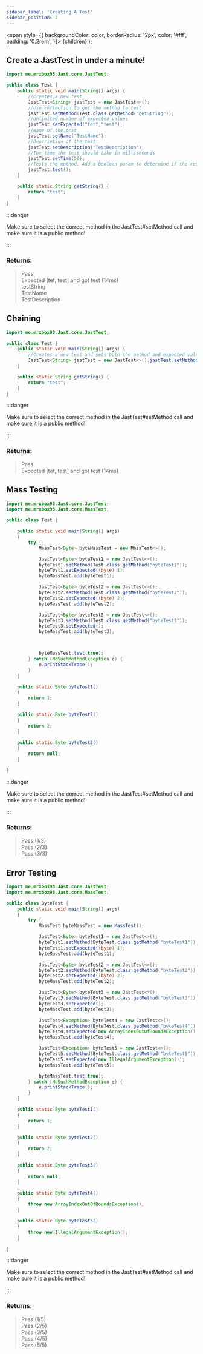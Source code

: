 ```yaml
---
sidebar_label: 'Creating A Test'
sidebar_position: 2
---
```


  <span
    style={{
      backgroundColor: color,
      borderRadius: '2px',
      color: '#fff',
      padding: '0.2rem',
    }}>
    {children}
  </span>
);

## Create a **JastTest** in under a minute!

```java
import me.mrxbox98.Jast.core.JastTest;

public class Test {
    public static void main(String[] args) {
        //Creates a new test
        JastTest<String> jastTest = new JastTest<>();
        //Use reflection to get the method to test
        jastTest.setMethod(Test.class.getMethod("getString"));
        //Unlimited number of expected values
        jastTest.setExpected("tet","test");
        //Name of the test
        jastTest.setName("TestName");
        //Description of the test
        jastTest.setDescription("TestDescription");
        //The time the test should take in milliseconds
        jastTest.setTime(50);
        //Tests the method. Add a boolean param to determine if the results should be printed out
        jastTest.test();
    }

    public static String getString() {
        return "test";
    }
}
```
:::danger

Make sure to select the correct method in the JastTest#setMethod call and make sure it is a public method!

:::
### Returns:

><Highlight color="#25c2a0">Pass</Highlight><br />
>Expected [tet, test] and got test (14ms)<br />
>testString<br />
>TestName<br />
>TestDescription

## Chaining

```java
import me.mrxbox98.Jast.core.JastTest;

public class Test {
    public static void main(String[] args) {
        //Creates a new test and sets both the method and expected values in one line
        JastTest<String> jastTest = new JastTest<>().jastTest.setMethod(Test.class.getMethod("getString")).setExpected("tet","test");
    }

    public static String getString() {
        return "test";
    }
}
```
:::danger

Make sure to select the correct method in the JastTest#setMethod call and make sure it is a public method!

:::
### Returns:

><Highlight color="#25c2a0">Pass</Highlight><br />
>Expected [tet, test] and got test (14ms)<br />

## Mass Testing

```java
import me.mrxbox98.Jast.core.JastTest;
import me.mrxbox98.Jast.core.MassTest;

public class Test {

    public static void main(String[] args)
    {
        try {
            MassTest<Byte> byteMassTest = new MassTest<>();

            JastTest<Byte> byteTest1 = new JastTest<>();
            byteTest1.setMethod(Test.class.getMethod("byteTest1"));
            byteTest1.setExpected((byte) 1);
            byteMassTest.add(byteTest1);

            JastTest<Byte> byteTest2 = new JastTest<>();
            byteTest2.setMethod(Test.class.getMethod("byteTest2"));
            byteTest2.setExpected((byte) 2);
            byteMassTest.add(byteTest2);

            JastTest<Byte> byteTest3 = new JastTest<>();
            byteTest3.setMethod(Test.class.getMethod("byteTest3"));
            byteTest3.setExpected();
            byteMassTest.add(byteTest3);



            byteMassTest.test(true);
        } catch (NoSuchMethodException e) {
            e.printStackTrace();
        }
    }

    public static Byte byteTest1()
    {
        return 1;
    }

    public static Byte byteTest2()
    {
        return 2;
    }

    public static Byte byteTest3()
    {
        return null;
    }

}
```
:::danger

Make sure to select the correct method in the JastTest#setMethod call and make sure it is a public method!

:::
### Returns:

><Highlight color="#25c2a0">Pass</Highlight> (1/3)<br />
><Highlight color="#25c2a0">Pass</Highlight> (2/3)<br />
><Highlight color="#25c2a0">Pass</Highlight> (3/3)<br />

## Error Testing

```java
import me.mrxbox98.Jast.core.JastTest;
import me.mrxbox98.Jast.core.MassTest;

public class ByteTest {
    public static void main(String[] args)
    {
        try {
            MassTest byteMassTest = new MassTest();

            JastTest<Byte> byteTest1 = new JastTest<>();
            byteTest1.setMethod(ByteTest.class.getMethod("byteTest1"));
            byteTest1.setExpected((byte) 1);
            byteMassTest.add(byteTest1);

            JastTest<Byte> byteTest2 = new JastTest<>();
            byteTest2.setMethod(ByteTest.class.getMethod("byteTest2"));
            byteTest2.setExpected((byte) 2);
            byteMassTest.add(byteTest2);

            JastTest<Byte> byteTest3 = new JastTest<>();
            byteTest3.setMethod(ByteTest.class.getMethod("byteTest3"));
            byteTest3.setExpected();
            byteMassTest.add(byteTest3);

            JastTest<Exception> byteTest4 = new JastTest<>();
            byteTest4.setMethod(ByteTest.class.getMethod("byteTest4"));
            byteTest4.setExpected(new ArrayIndexOutOfBoundsException());
            byteMassTest.add(byteTest4);

            JastTest<Exception> byteTest5 = new JastTest<>();
            byteTest5.setMethod(ByteTest.class.getMethod("byteTest5"));
            byteTest5.setExpected(new IllegalArgumentException());
            byteMassTest.add(byteTest5);

            byteMassTest.test(true);
        } catch (NoSuchMethodException e) {
            e.printStackTrace();
        }
    }

    public static Byte byteTest1()
    {
        return 1;
    }

    public static Byte byteTest2()
    {
        return 2;
    }

    public static Byte byteTest3()
    {
        return null;
    }

    public static Byte byteTest4()
    {
        throw new ArrayIndexOutOfBoundsException();
    }

    public static Byte byteTest5()
    {
        throw new IllegalArgumentException();
    }

}
```
:::danger

Make sure to select the correct method in the JastTest#setMethod call and make sure it is a public method!

:::
### Returns:

><Highlight color="#25c2a0">Pass</Highlight> (1/5)<br />
><Highlight color="#25c2a0">Pass</Highlight> (2/5)<br />
><Highlight color="#25c2a0">Pass</Highlight> (3/5)<br />
><Highlight color="#25c2a0">Pass</Highlight> (4/5)<br />
><Highlight color="#25c2a0">Pass</Highlight> (5/5)<br />